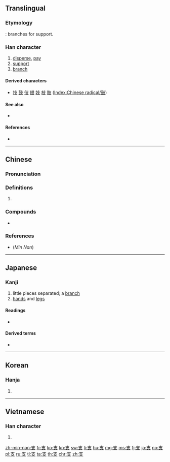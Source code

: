 {{also|攴|枝}}
==Translingual==
{{stroke order|strokes=4}}
{{stroke order|type=animate}}

===Etymology===
{{Han etyl}}
{{liushu|p}}: branches for support.

===Han character===
{{Han char|rn=65|rad=支|as=00|sn=4|four=40407|canj=JE|ids=⿱十又}}

# [[disperse]], [[pay]]
# [[support]]
# [[branch]]

====Derived characters====
* [[技]] [[鼓]] [[伎]] [[翅]] [[妓]] [[枝]] [[肢]] ([[Index:Chinese radical/鼓]])

====See also====
* {{l|mul|攴}} {{qualifier|graphically similar, appears as variant, as in [[鼓]], [[鼔]]}}

====References====
* {{Han ref|kx=0467.010|dkj=13061|dj=0814.130|hdz=21327.140|uh=652F|ud=25903|bh=A4E4|bd=42212}}

----

==Chinese==
{{zh-forms}}

===Pronunciation===
{{zh-pron
|m=zhī
|c=zi1
|h=pfs=chi
|mn=ki/chi
|mn_note=ki - vernacular, chi - literary
|mn-t=gi1/zin1
|mn-t_note=gi1 - vernacular, zin1 - literary
|w=
|mc=y
|oc=y
|ma=zh-zhī.ogg
|cat=n
}}

===Definitions===
{{zh-hanzi}}

# {{rfdef|lang=zh}}

===Compounds===
* {{zh-l|支那|tr=Zhīnà}}

===References===
* (''Min Nan'') {{thcwd|804}}

----

==Japanese==

===Kanji===
{{ja-kanji|grade=5|rs=支00}}

# little pieces separated; a [[branch]]
# [[hand|hands]] and [[leg|legs]]

====Readings====
* {{ja-readings|on=[[し]] (shi)|kun=[[ささえる]] (sasaeru), [[えだ]] (eda), [[つかえる]] (tsukaeru)|nadzuke=[[えだ]] (''eda''), [[なか]] (''naka''), [[もろ]] (''moro''), [[ゆた]] (''yuta'')}}

====Derived terms====
* {{l|ja|支払う|tr=[[しはらう]], shiharau}}

----

==Korean==

===Hanja===
{{ko-hanja|hangeul=지|eumhun=|rv=ji|mr=chi|y=ci}}

# {{defn|lang=ko|sort=支00}}

----

==Vietnamese==

===Han character===
{{vi-hantu|[[chi]], [[chề]], [[xê]], [[chia]], [[giê]], [[xài]]|rs=支00}}

# {{defn|lang=vi|sort=支00}}

[[Category:CJKV radicals| ]]

[[zh-min-nan:支]]
[[fr:支]]
[[ko:支]]
[[kn:支]]
[[sw:支]]
[[li:支]]
[[hu:支]]
[[mg:支]]
[[ms:支]]
[[fj:支]]
[[ja:支]]
[[no:支]]
[[pl:支]]
[[ru:支]]
[[tl:支]]
[[ta:支]]
[[th:支]]
[[chr:支]]
[[zh:支]]